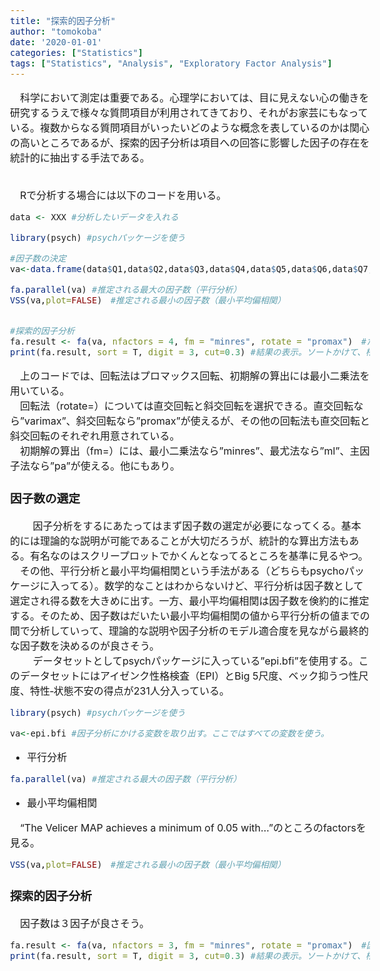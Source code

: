 ```yaml
---
title: "探索的因子分析"
author: "tomokoba"
date: '2020-01-01'
categories: ["Statistics"]
tags: ["Statistics", "Analysis", "Exploratory Factor Analysis"]
---
```


<meta charset="utf-8" />

<style>
  @import url(https://fonts.googleapis.com/earlyaccess/notosansjapanese.css);
  @import url(https://fonts.googleapis.com/css?family=Lato:400,900);
  body {
  font-size: 100%;
  }
</style>




　科学において測定は重要である。心理学においては、目に見えない心の働きを研究するうえで様々な質問項目が利用されてきており、それがお家芸にもなっている。複数からなる質問項目がいったいどのような概念を表しているのかは関心の高いところであるが、探索的因子分析は項目への回答に影響した因子の存在を統計的に抽出する手法である。<br>
<br>

　Rで分析する場合には以下のコードを用いる。<br>

```r
data <- XXX #分析したいデータを入れる

library(psych) #psychパッケージを使う

#因子数の決定
va<-data.frame(data$Q1,data$Q2,data$Q3,data$Q4,data$Q5,data$Q6,data$Q7,data$Q8,data$Q9,data$Q10,data$Q11) #因子分析にかける変数を取り出す

fa.parallel(va) #推定される最大の因子数（平行分析）
VSS(va,plot=FALSE)　#推定される最小の因子数（最小平均偏相関）


#探索的因子分析
fa.result <- fa(va, nfactors = 4, fm = "minres", rotate = "promax")　#たとえば因子数を4として、最小二乗法のプロマックス、どーん!
print(fa.result, sort = T, digit = 3, cut=0.3) #結果の表示。ソートかけて、桁数は3、0.3以下の結果はカット
```

　上のコードでは、回転法はプロマックス回転、初期解の算出には最小二乗法を用いている。<br>
　回転法（rotate=）については直交回転と斜交回転を選択できる。直交回転なら"varimax"、斜交回転なら"promax"が使えるが、その他の回転法も直交回転と斜交回転のそれぞれ用意されている。<br>
　初期解の算出（fm=）には、最小二乗法なら"minres"、最尤法なら"ml"、主因子法なら"pa"が使える。他にもあり。<br>

### 因子数の選定
　
　因子分析をするにあたってはまず因子数の選定が必要になってくる。基本的には理論的な説明が可能であることが大切だろうが、統計的な算出方法もある。有名なのはスクリープロットでかくんとなってるところを基準に見るやつ。<br>
　その他、平行分析と最小平均偏相関という手法がある（どちらもpsychoパッケージに入ってる）。数学的なことはわからないけど、平行分析は因子数として選定され得る数を大きめに出す。一方、最小平均偏相関は因子数を倹約的に推定する。そのため、因子数はだいたい最小平均偏相関の値から平行分析の値までの間で分析していって、理論的な説明や因子分析のモデル適合度を見ながら最終的な因子数を決めるのが良さそう。<br>
　
　データセットとしてpsychパッケージに入っている"epi.bfi"を使用する。このデータセットにはアイゼンク性格検査（EPI）とBig 5尺度、ベック抑うつ性尺度、特性‐状態不安の得点が231人分入っている。<br>

```r
library(psych) #psychパッケージを使う

va<-epi.bfi #因子分析にかける変数を取り出す。ここではすべての変数を使う。
```

+    平行分析

```r
fa.parallel(va) #推定される最大の因子数（平行分析）
```

+    最小平均偏相関<br>

　"The Velicer MAP achieves a minimum of 0.05 with..."のところのfactorsを見る。
　
　
```r
VSS(va,plot=FALSE)　#推定される最小の因子数（最小平均偏相関）
```


### 探索的因子分析

　因子数は３因子が良さそう。

```r
fa.result <- fa(va, nfactors = 3, fm = "minres", rotate = "promax")　#因子数を3として、最小二乗法のプロマックス、どーん!
print(fa.result, sort = T, digit = 3, cut=0.3) #結果の表示。ソートかけて、桁数は3、0.3以下の結果はカット
```
